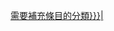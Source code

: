 {{cmbox
| type = style
| image =
| style =
| textstyle =
| text = '''此分类中的条目或子分类过少，請協助[[Wikipedia:扩充请求|擴充]]此分類。'''<br /><small>请将标签<code>-{&#91;&#91;Category:{{PAGENAME}}&#93;&#93;}-</code>添加到应归属于此分类的页面中。当此分类中的条目或子分类有所增多后，请移除本提示。</small>
}}<includeonly>
[[Category:{{{1|需要補充條目的分類}}}|{{PAGENAME}}]]
</includeonly><noinclude>
[[Category:分類頁模板|{{PAGENAME}}]]
</noinclude>